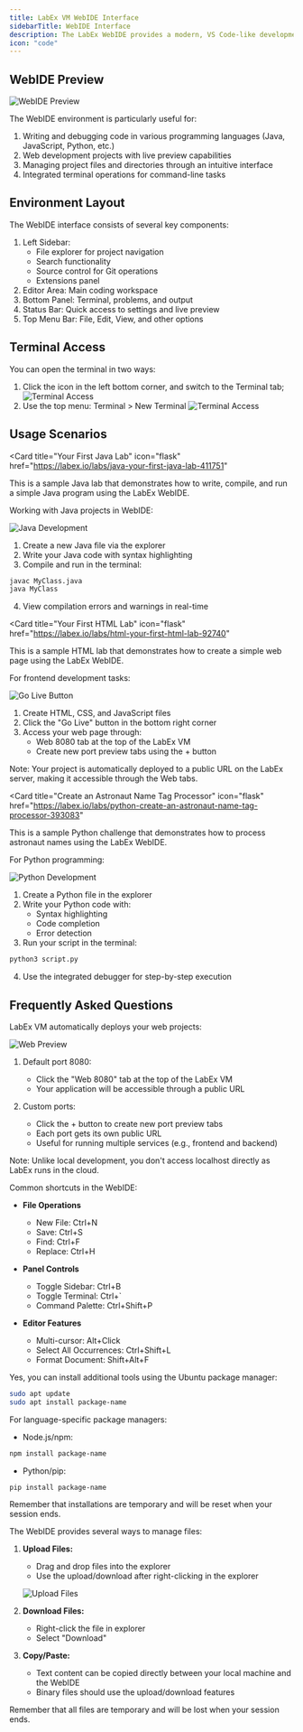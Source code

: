 ```yaml
---
title: LabEx VM WebIDE Interface
sidebarTitle: WebIDE Interface
description: The LabEx WebIDE provides a modern, VS Code-like development environment for coding tasks. Built on Ubuntu 22.04, it offers a familiar interface for writing, compiling, and running code across multiple programming languages.
icon: "code"
---
```


## WebIDE Preview

![WebIDE Preview](/images/webide.png)

The WebIDE environment is particularly useful for:

1. Writing and debugging code in various programming languages (Java, JavaScript, Python, etc.)
2. Web development projects with live preview capabilities
3. Managing project files and directories through an intuitive interface
4. Integrated terminal operations for command-line tasks

## Environment Layout

The WebIDE interface consists of several key components:

1. Left Sidebar:
   - File explorer for project navigation
   - Search functionality
   - Source control for Git operations
   - Extensions panel
2. Editor Area: Main coding workspace
3. Bottom Panel: Terminal, problems, and output
4. Status Bar: Quick access to settings and live preview
5. Top Menu Bar: File, Edit, View, and other options

## Terminal Access

You can open the terminal in two ways:

1. Click the <i class="fa-regular fa-circle-xmark"></i> icon in the left bottom corner, and switch to the Terminal tab;
   ![Terminal Access](/images/screenshot-20241022-fOGlaC78@2x.png)
2. Use the top menu: Terminal > New Terminal
   ![Terminal Access](/images/screenshot-20241022-wyYSNaTb@2x.png)

## Usage Scenarios

<AccordionGroup>

<Accordion title="Java Development Sample" icon="java">

<Card
  title="Your First Java Lab"
  icon="flask"
  href="https://labex.io/labs/java-your-first-java-lab-411751"
>
  This is a sample Java lab that demonstrates how to write, compile, and run a
  simple Java program using the LabEx WebIDE.
</Card>

Working with Java projects in WebIDE:

![Java Development](/images/20241016-13-50-50-DprQuVyZ.png)

1. Create a new Java file via the explorer
2. Write your Java code with syntax highlighting
3. Compile and run in the terminal:

```bash
javac MyClass.java
java MyClass
```

4. View compilation errors and warnings in real-time

</Accordion>
<Accordion title="Web Development Sample" icon="globe">

<Card
  title="Your First HTML Lab"
  icon="flask"
  href="https://labex.io/labs/html-your-first-html-lab-92740"
>
  This is a sample HTML lab that demonstrates how to create a simple web page
  using the LabEx WebIDE.
</Card>

For frontend development tasks:

![Go Live Button](/images/20240725-14-54-07-RbKQNn37@2x.png)

1. Create HTML, CSS, and JavaScript files
2. Click the "Go Live" button in the bottom right corner
3. Access your web page through:
   - Web 8080 tab at the top of the LabEx VM
   - Create new port preview tabs using the + button

Note: Your project is automatically deployed to a public URL on the LabEx server, making it accessible through the Web tabs.

</Accordion>
<Accordion title="Python Development Sample" icon="python">

<Card
  title="Create an Astronaut Name Tag Processor"
  icon="flask"
  href="https://labex.io/labs/python-create-an-astronaut-name-tag-processor-393083"
>
  This is a sample Python challenge that demonstrates how to process astronaut
  names using the LabEx WebIDE.
</Card>

For Python programming:

![Python Development](/images/20241008-16-18-06-HuMxDYQy.png)

1. Create a Python file in the explorer
2. Write your Python code with:
   - Syntax highlighting
   - Code completion
   - Error detection
3. Run your script in the terminal:

```bash
python3 script.py
```

4. Use the integrated debugger for step-by-step execution

</Accordion>

</AccordionGroup>

## Frequently Asked Questions

<AccordionGroup>

<Accordion title="How do I access my web application?" icon="globe">

LabEx VM automatically deploys your web projects:

![Web Preview](/images/screenshot-20241022-Sgt0GGyu@2x.png)

1. Default port 8080:

   - Click the "Web 8080" tab at the top of the LabEx VM
   - Your application will be accessible through a public URL

2. Custom ports:
   - Click the + button to create new port preview tabs
   - Each port gets its own public URL
   - Useful for running multiple services (e.g., frontend and backend)

Note: Unlike local development, you don't access localhost directly as LabEx runs in the cloud.

</Accordion>

<Accordion title="What are the essential keyboard shortcuts?" icon="keyboard">

Common shortcuts in the WebIDE:

- **File Operations**

  - New File: Ctrl+N
  - Save: Ctrl+S
  - Find: Ctrl+F
  - Replace: Ctrl+H

- **Panel Controls**

  - Toggle Sidebar: Ctrl+B
  - Toggle Terminal: Ctrl+`
  - Command Palette: Ctrl+Shift+P

- **Editor Features**
  - Multi-cursor: Alt+Click
  - Select All Occurrences: Ctrl+Shift+L
  - Format Document: Shift+Alt+F

</Accordion>

<Accordion title="Can I install additional tools or packages?" icon="wrench">

Yes, you can install additional tools using the Ubuntu package manager:

```bash
sudo apt update
sudo apt install package-name
```

For language-specific package managers:

- Node.js/npm:

```bash
npm install package-name
```

- Python/pip:

```bash
pip install package-name
```

Remember that installations are temporary and will be reset when your session ends.

</Accordion>

<Accordion title="How do I handle file uploads and downloads?" icon="upload">

The WebIDE provides several ways to manage files:

1. **Upload Files:**

   - Drag and drop files into the explorer
   - Use the upload/download after right-clicking in the explorer

   ![Upload Files](/images/screenshot-20241022-j7Pl3YZQ@2x.png)

2. **Download Files:**

   - Right-click the file in explorer
   - Select "Download"

3. **Copy/Paste:**
   - Text content can be copied directly between your local machine and the WebIDE
   - Binary files should use the upload/download features

Remember that all files are temporary and will be lost when your session ends.

</Accordion>

</AccordionGroup>
